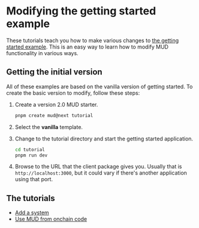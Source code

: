 # Modifying the getting started example

These tutorials teach you how to make various changes to [the getting started example](https://github.com/latticexyz/mud/tree/main/examples/minimal).
This is an easy way to learn how to modify MUD functionality in various ways.

## Getting the initial version

All of these examples are based on the vanilla version of getting started.
To create the basic version to modify, follow these steps:

1. Create a version 2.0 MUD starter.

   ```bash
   pnpm create mud@next tutorial
   ```

1. Select the **vanilla** template.

1. Change to the tutorial directory and start the getting started application.

   ```bash
   cd tutorial
   pnpm run dev
   ```

1. Browse to the URL that the client package gives you.
   Usually that is `http://localhost:3000`, but it could vary if there's another application using that port.

## The tutorials

- [Add a system](minimal/add-system)
- [Use MUD from onchain code](tutorials/minimal/use-onchain)
